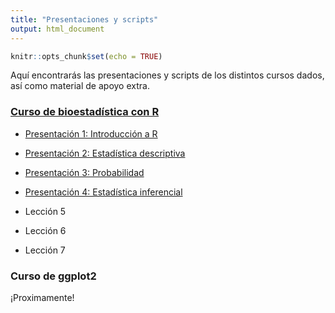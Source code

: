 ```yaml
---
title: "Presentaciones y scripts"
output: html_document
---
```


```r
knitr::opts_chunk$set(echo = TRUE)
```


Aquí encontrarás las presentaciones y scripts de los distintos cursos dados, así como material de apoyo extra.

### [Curso de bioestadística con R](https://imalejandrorg.github.io/Curso_R_basico/Curso_R_basico/docs/index.html)

- [Presentación 1: Introducción a R](https://imalejandrorg.github.io/Curso_R_basico/presentaciones/Clase-01/clase-01.html#1)

- [Presentación 2: Estadística descriptiva](https://imalejandrorg.github.io/Curso_R_basico/presentaciones/Clase-02/clase-02.html#1)

- [Presentación 3: Probabilidad](https://imalejandrorg.github.io/Curso_R_basico/presentaciones/Clase-03/clase-03.html#1)

- [Presentación 4: Estadística inferencial](https://imalejandrorg.github.io/Curso_R_basico/presentaciones/Clase-04/clase-04.html#1)

- Lección 5

- Lección 6

- Lección 7

### Curso de ggplot2

¡Proximamente!